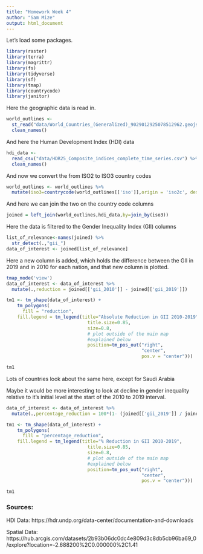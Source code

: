 ```yaml
---
title: "Homework Week 4"
author: "Sam Mize"
output: html_document
---
```

Let's load some packages.
```r
library(raster)
library(terra)
library(magrittr)
library(fs)
library(tidyverse)
library(sf)
library(tmap)
library(countrycode)
library(janitor)
```

Here the geographic data is read in.
```r
world_outlines <- 
  st_read("data/World_Countries_(Generalized)_9029012925078512962.geojson") %>%
  clean_names()
```

And here the Human Development Index (HDI) data 
```r
hdi_data <- 
  read_csv("data/HDR25_Composite_indices_complete_time_series.csv") %>%
  clean_names()
```

And now we convert the from ISO2 to ISO3 country codes
```r
world_outlines <- world_outlines %>% 
  mutate(iso3=countrycode(world_outlines[['iso']],origin = 'iso2c', destination = 'iso3c'))
```
And here we can join the two on the country code columns
```r
joined = left_join(world_outlines,hdi_data,by=join_by(iso3))
```

Here the data is filtered to the Gender Inequality Index (GII) columns
```r
list_of_relevance<-names(joined) %>%
  str_detect(.,"gii_")
data_of_interest <- joined[list_of_relevance]
```

Here a new column is added, which holds the difference between the GII in 2019 and in 2010 for each nation, and that new column is plotted.
```r
tmap_mode('view')
data_of_interest <- data_of_interest %>%
  mutate(.,reduction = joined[['gii_2010']] - joined[['gii_2019']])

tm1 <- tm_shape(data_of_interest) +
    tm_polygons(
      fill = "reduction",
    fill.legend = tm_legend(title="Absolute Reduction in GII 2010-2019",
                              title.size=0.85,
                              size=0.8,
                              # plot outside of the main map
                              #explained below
                              position=tm_pos_out("right", 
                                                  "center",
                                                  pos.v = "center")))

tm1
```

Lots of countries look about the same here, except for Saudi Arabia

Maybe it would be more interesting to look at decline in gender inequality relative to it's initial level at the start of the 2010 to 2019 interval.
```r
data_of_interest <- data_of_interest %>%
  mutate(.,percentage_reduction = 100*(1- (joined[['gii_2019']] / joined[['gii_2010']])))

tm1 <- tm_shape(data_of_interest) +
    tm_polygons(
      fill = "percentage_reduction",
    fill.legend = tm_legend(title="% Reduction in GII 2010-2019",
                              title.size=0.85,
                              size=0.8,
                              # plot outside of the main map
                              #explained below
                              position=tm_pos_out("right", 
                                                  "center",
                                                  pos.v = "center")))

tm1
```


### Sources:

HDI Data:
https://hdr.undp.org/data-center/documentation-and-downloads

Spatial Data:
https://hub.arcgis.com/datasets/2b93b06dc0dc4e809d3c8db5cb96ba69_0/explore?location=-2.688200%2C0.000000%2C1.41